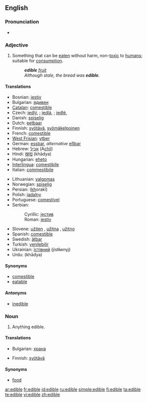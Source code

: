 ==English==

===Pronunciation===
* {{a|UK}} {{IPA|/ˈɛd.ɪ.bəl/}} {{SAMPA|/"Ed.I.b@l/}}

===Adjective===
{{en-adj|-}}

# Something that can be [[eaten]] without harm, non-[[toxic]] to [[human]]s; suitable for [[consumption]].
#: '''''edible''' [[fruit]]''
#: ''Although stale, the bread was '''edible'''.''

====Translations====
{{trans-top|Something that can be eaten without harm; suitable for consumption}}
* Bosnian: [[jestiv]] {{m}}
* Bulgarian: [[ядивен]] {{m}}
* [[Catalan]]: [[comestible]]
* Czech: [[jedlý]], {{m}}; [[jedlá]], {{f}}; [[jedlé]], {{n}}
* Danish: [[spiselig]]
* Dutch: [[eetbaar]]
* Finnish: [[syötävä]], [[syömäkelpoinen]]
* French: [[comestible]]
* [[West Frisian]]: [[ytber]]
* German: [[essbar]], ''alternative'' [[eßbar]]
* Hebrew: [[אכיל]] (A<u>chil</u>)
* Hindi: [[खाद्य]] (khādya)
* Hungarian: [[eheto]]
* [[Interlingua]]: [[comestibile]]
* Italian: [[commestibile]]
{{trans-mid}}
* Lithuanian: [[valgomas]]
* Norwegian: [[spiselig]]
* Persian: {{fa-Arab|[[خوراکی]]}} (<u>kh</u>orakī)
* Polish: [[jadalny]] {{m}}
* Portuguese: [[comestível]]
* Serbian:
*: Cyrillic: [[јестив]] {{m}}
*: Roman: [[jestiv]] {{m}}
* Slovene: [[užiten]] {{m}}, [[užitna]] {{f}}, [[užitno]] {{n}}
* Spanish: [[comestible]]
* Swedish: [[ätbar]]
* Turkish: [[yenilebilir]]
* Ukrainian: [[їстівний]] {{m}} (jist'''i'''wnyj)
* Urdu: {{ur-Arab|[[کھادیہ]]}} (khādya)
{{trans-bottom}}

====Synonyms====
* [[comestible]]
* [[eatable]]

====Antonyms====
*[[inedible]]

===Noun===
{{en-noun}}

# Anything edible.

====Translations====
{{trans-top|anything edible}}
* Bulgarian: [[храна]] {{f}}
{{trans-mid}}
* Finnish: [[syötävä]]
{{trans-bottom}}

====Synonyms====
* [[food]]

[[ar:edible]]
[[fr:edible]]
[[id:edible]]
[[ru:edible]]
[[simple:edible]]
[[fi:edible]]
[[ta:edible]]
[[te:edible]]
[[vi:edible]]
[[zh:edible]]